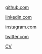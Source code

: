 

<Hero />

[github.com](https://github.com/grabbeh)

[linkedin.com](https://linkedin.com/in/mgoulbourn)

[instagram.com](https://instagram.com/grabbeh)

[twitter.com](https://twitter.com/grabbeh)

[CV](/cv.pdf)

